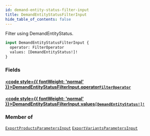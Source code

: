 ```yaml
---
id: demand-entity-status-filter-input
title: DemandEntityStatusFilterInput
hide_table_of_contents: false
---
```








Filter using DemandEntityStatus.

```graphql
input DemandEntityStatusFilterInput {
  operator: FilterOperator
  values: [DemandEntityStatus!]!
}
```


### Fields

#### [<code style={{ fontWeight: 'normal' }}>DemandEntityStatusFilterInput.<b>operator</b></code>](#)<Bullet />[`FilterOperator`](/demand/api/graphql-admin/reference/enums/filter-operator) <Badge class="secondary" text="enum"/>
> 
> 

#### [<code style={{ fontWeight: 'normal' }}>DemandEntityStatusFilterInput.<b>values</b></code>](#)<Bullet />[`[DemandEntityStatus!]!`](/demand/api/graphql-admin/reference/enums/demand-entity-status) <Badge class="secondary" text="non-null"/> <Badge class="secondary" text="enum"/>
> 
> 



### Member of

[`ExportProductsParametersInput`](/demand/api/graphql-admin/reference/inputs/export-products-parameters-input)  <Badge class="secondary" text="input"/><Bullet />[`ExportVariantsParametersInput`](/demand/api/graphql-admin/reference/inputs/export-variants-parameters-input)  <Badge class="secondary" text="input"/>



